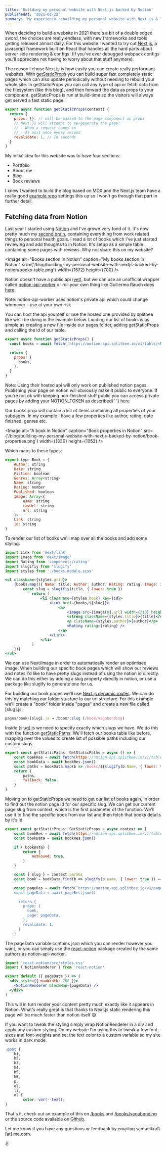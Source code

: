```yaml
---
title: 'Building my personal website with Next.js backed by Notion'
publishedAt: '2021-01-22'
summary: 'My experience rebuilding my personal website with Next.js & Typescript backed by Notion'
---
```


When deciding to build a website in 2021 there's a bit of a double edged sword, the choices are really endless, with new frameworks and tools getting released almost daily. For this website I wanted to try out [Next.js](https://nextjs.org), a javascript framework built on React that handles all the hard parts about server side rendering & configs. (If you've ever debugged webpack configs you'll appreciate not having to worry about that stuff anymore).

The reason I chose Next.js is how easily you can create really performant websites. With [getStaticProps](https://nextjs.org/docs/basic-features/data-fetching#getstaticprops-static-generation) you can build super fast completely static pages which can also update periodically without needing to rebuild your whole site. In getStaticProps you can call any type of api or fetch data from the filesystem (like this blog), and then forward the data as props to your component. getStaticProps is run at build-time so the visitors will always get served a fast static page.

```js
export async function getStaticProps(context) {
  return {
    props: {}, // will be passed to the page component as props
    // Next.js will attempt to re-generate the page:
    // - When a request comes in
    // - At most once every second
    revalidate: 1, // In seconds
  }
}
```

My initial idea for this website was to have four sections:

- Portfolio
- About me
- Blog
- Book reviews

I knew I wanted to build the blog based on MDX and the Next.js team have a really good [example repo](https://github.com/vercel/next.js/tree/canary/examples/with-mdx-remote) settings this up so I won't go through that part in further detail.

## Fetching data from Notion

Last year I started using [Notion](https://www.notion.so/) and I've grown very fond of it. It's now pretty much my [second brain](https://email.aliabdaal.com/issues/how-to-build-a-second-brain-271393), containing everything from work related things to personal health goals. I read a lot of books which I've just started reviewing and add thoughts to in Notion. It's setup as a simple table containing some pages with reviews. Why not share this on my website?

<Image
  alt="Books section in Notion"
  caption="My books section in Notion"
  src={'/blog/building-my-personal-website-with-nextjs-backed-by-notion/books-table.png'}
  width={1672}
  height={700}
/>

Notion doesn't have a public api ([yet](https://www.notion.so/api-beta)), but we can use an unofficial wrapper called [notion-api-worker](https://github.com/splitbee/notion-api-worker) or roll your own thing like Guillermo Rauch does [here](https://github.com/rauchg/blog/blob/master/lib/notion.js).

<Warning>Note: notion-api-worker uses notion's private api which could change whenever - use at your own risk</Warning>

You can host the api yourself or use the hosted one provided by splitbee like we'll be doing in the example below. Loading our list of books is as simple as creating a new file inside our pages folder, adding getStaticProps and calling the id of our table.

```jsx
export async function getStaticProps() {
  const books = await fetch('https://notion-api.splitbee.io/v1/table/<NOTION_TABLE_ID>').then(res => res.json())

  return {
    props: {
      books,
    },
  }
}
```

<Warning>
  Note: Using their hosted api will only work on published notion pages. Publishing your page on notion will obviously make it public to
  everyone. If you're not ok with keeping non-finished stuff public you can access private pages by adding your NOTION_TOKEN as described{' '}
  <Link href="https://github.com/splitbee/notion-api-worker#authentication-for-private-pages">here</Link>
</Warning>

Our books prop will contain a list of items containing all properties of your subpages. In my example I have a few properties like author, rating, date finished, genres etc.

<Image
  alt="A book in Notion"
  caption="Book properties in Notion"
  src={'/blog/building-my-personal-website-with-nextjs-backed-by-notion/book-properties.png'}
  width={1330}
  height={1052}
/>

Which maps to these types:

```jsx
export type Book = {
    Author: string
    Date: string
    Fiction: boolean
    Genres: Array<string>
    Name: string
    Rating: number
    Published: boolean
    Image: Array<{
        name: string
        rawUrl: string
        url: string
    }>
    Link: string
    id: string
}
```

To render our list of books we'll map over all the books and add some styling:

```jsx
import Link from 'next/link'
import Image from 'next/image'
import Rating from 'components/rating'
import slugifiy from 'slugify'
import styles from './books.module.scss'

<ul className={styles.grid}>
    {books.map(({ Name: title, Author: author, Rating: rating, Image: image, id }) => {
        const slug = slugifiy(title, { lower: true })
            return (
                <li className={styles.book} key={id}>
                    <Link href={books/${slug}}>
                        <a>
                            <Image src={image[0].url} width={218} height={328} className={styles.cover} />
                            <strong className={styles.title}>{title}</strong>
                            <p className={styles.author}>{author}</p>
                            <Rating rating={rating} />
                        </a>
                    </Link>
                </li>
            )
    })}
</ul>
```

We can use Next/Image in order to automatically render an optimised image. When building our specific book pages which will show our reviews and notes I'd like to have pretty slugs instead of using the notion id directly. We can do this either by adding a slug property directly in notion, or use a package like slugify to generate one for us.

For building our book pages we'll use [Next.js dynamic routes](https://nextjs.org/docs/routing/dynamic-routes). We can do this by matching our folder stucture to our url structure. For this example we'll create a "book" folder inside "pages" and create a new file called [slug].js.

```jsx
pages/book/[slug].js → /boom/:slug (/book/vagabonding)
```

Inside [slug].js we need to specify exactly which slugs we have. We do this with the function [getStaticPaths](https://nextjs.org/docs/basic-features/data-fetching#getstaticpaths-static-generation). We'll fetch our books table like before, mapping over the values to create list of possible paths including our custom slugs.

```jsx
export const getStaticPaths: GetStaticPaths = async () => {
    const bookRes = await fetch(https://notion-api.splitbee.io/v1/table/[NOTION_TABLE_ID])
    const bookData = await bookRes.json()
    const paths = bookData.map(b => /books/${slugify(b.Name, { lower: true })})
    return {
        paths,
        fallback: false,
    }
}
```

Moving on to getStaticProps we need to get our list of books again, in order to find out the notion page id for our specific slug. We can get our current page slug from context, which is the first parameter of the function. We'll use it to find the specific book from our list and then fetch that books details by it's id

```jsx
export const getStaticProps: GetStaticProps = async context => {
    const bookRes = await fetch(https://notion-api.splitbee.io/v1/table/[NOTION_TABLE_ID])
    const bookData = await bookRes.json()

    if (!bookData) {
        return {
            notFound: true,
        }
    }

    const { slug } = context.params
    const book = bookData.find(b => slugify(b.name, { lower: true }) === slug)

    const pageRes = await fetch(`https://notion-api.splitbee.io/v1/page/${book.id}
    const pageData = await pageRes.json()

      return {
        props: {
          book,
          page: pageData,
        },
        revalidate: 1,
      }
    }
```

The pageData variable contains json which you can render however you want, or you can simply use the [react-notion](https://github.com/splitbee/react-notion) package created by the same authors as notion-api-worker.

```jsx
import 'react-notion/src/styles.css'
import { NotionRenderer } from 'react-notion'

export default ({ pageData }) => (
  <div style={{ maxWidth: 768 }}>
    <NotionRenderer blockMap={pageData} />
  </div>
)
```

This will in turn render your content pretty much exactly like it appears in Notion. What's really great is that thanks to Next.js static rendering this page will be much faster than notion itself 😅

If you want to tweak the styling simply wrap NotionRenderer in a div and apply any custom styling. On my website I'm using this to tweak a few font-sizes and font-weights and set the text color to a custom variable so my site works in dark mode.

```css
.post {
    h1,
    h2,
    h3,
    h4,
    h5,
    h6,
    p,
    ul,
    li,
    ol {
        color: var(--text);
}
```

That's it, check out an example of this on [/books](/books) and [/books/vagabonding](/books/vagabonding) or the source code available on [Github](https://github.com/samuelkraft/samuelkraft-next).

Let me know if you have any questions or feedback by emailing samuelkraft [at] me.com.

✌️
